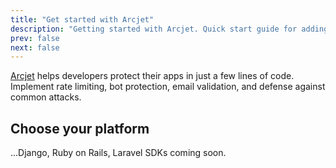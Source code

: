 ```yaml
---
title: "Get started with Arcjet"
description: "Getting started with Arcjet. Quick start guide for adding rate limiting, bot protection, and email validation to your app."
prev: false
next: false
---
```



<a href="https://arcjet.com">Arcjet</a> helps developers protect their apps in
just a few lines of code. Implement rate limiting, bot protection, email
validation, and defense against common attacks.

## Choose your platform

<CardGrid>
  <LinkCard
    title="Bun"
    href="/docs/get-started-with-arcjet?f=bun"
    description="Protect your Bun app with Arcjet."
  ></LinkCard>
  <LinkCard
    title="Next.js"
    href="/docs/get-started-with-arcjet?f=next-js"
    description="Protect your Next.js app with Arcjet."
  ></LinkCard>
  <LinkCard
    title="Node.js"
    href="/docs/get-started-with-arcjet?f=node-js"
    description="Protect your Node.js app with Arcjet."
  ></LinkCard>
  <LinkCard
    title="SvelteKit"
    href="/docs/get-started-with-arcjet?f=sveltekit"
    description="Protect your SvelteKit app with Arcjet."
  ></LinkCard>
</CardGrid>

...Django, Ruby on Rails, Laravel SDKs coming soon.
